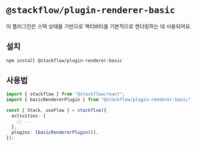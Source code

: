 # `@stackflow/plugin-renderer-basic`

이 플러그인은 스택 상태를 기반으로 액티비티를 기본적으로 렌더링하는 데 사용되어요.

## 설치

```bash npm2bun copy
npm install @stackflow/plugin-renderer-basic
```

## 사용법

```ts showLineNumbers filename="stackflow.ts" copy
import { stackflow } from "@stackflow/react";
import { basicRendererPlugin } from "@stackflow/plugin-renderer-basic";

const { Stack, useFlow } = stackflow({
  activities: {
    // ...
  },
  plugins: [basicRendererPlugin()],
});
```
